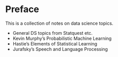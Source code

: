 # Preface {.unnumbered}

This is a collection of notes on data science topics.

-   General DS topics from Statquest etc.
-   Kevin Murphy's Probabilistic Machine Learning
-   Hastie's Elements of Statistical Learning
-   Jurafsky's Speech and Language Processing

